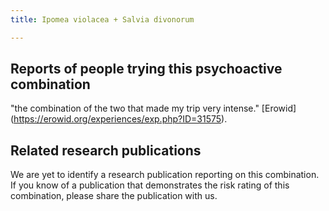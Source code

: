 ---
title: Ipomea violacea + Salvia divonorum

---

## Reports of people trying this psychoactive combination

"the combination of the two that made my trip very intense." [Erowid] (https://erowid.org/experiences/exp.php?ID=31575).

## Related research publications

We are yet to identify a research publication reporting on this combination. If you know of a publication that demonstrates the risk rating of this combination, please share the publication with us.




